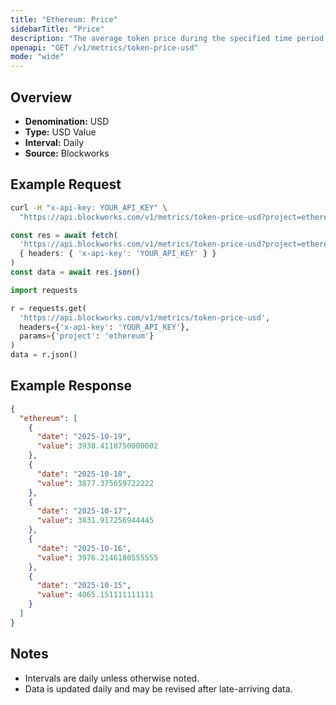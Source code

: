 ```yaml
---
title: "Ethereum: Price"
sidebarTitle: "Price"
description: "The average token price during the specified time period for the native asset of that chain."
openapi: "GET /v1/metrics/token-price-usd"
mode: "wide"
---
```


## Overview

- **Denomination:** USD
- **Type:** USD Value
- **Interval:** Daily
- **Source:** Blockworks

## Example Request

<CodeGroup>

```bash cURL
curl -H "x-api-key: YOUR_API_KEY" \
  "https://api.blockworks.com/v1/metrics/token-price-usd?project=ethereum"
```

```typescript TypeScript
const res = await fetch(
  'https://api.blockworks.com/v1/metrics/token-price-usd?project=ethereum',
  { headers: { 'x-api-key': 'YOUR_API_KEY' } }
)
const data = await res.json()
```

```python Python
import requests

r = requests.get(
  'https://api.blockworks.com/v1/metrics/token-price-usd',
  headers={'x-api-key': 'YOUR_API_KEY'},
  params={'project': 'ethereum'}
)
data = r.json()
```

</CodeGroup>

## Example Response

```json
{
  "ethereum": [
    {
      "date": "2025-10-19",
      "value": 3938.4118750000002
    },
    {
      "date": "2025-10-18",
      "value": 3877.375659722222
    },
    {
      "date": "2025-10-17",
      "value": 3831.917256944445
    },
    {
      "date": "2025-10-16",
      "value": 3976.2146180555555
    },
    {
      "date": "2025-10-15",
      "value": 4065.151111111111
    }
  ]
}
```

## Notes
- Intervals are daily unless otherwise noted.
- Data is updated daily and may be revised after late-arriving data.